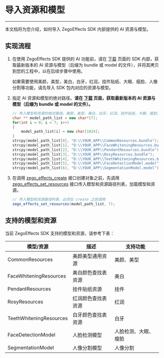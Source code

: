 # 导入资源和模型

- - -

本文档将为您介绍，如何导入 ZegoEffects SDK 内部提供的 AI 资源与模型。

## 实现流程

1. 在使用 ZegoEffects SDK 提供的 AI 功能前，请在 [下载](!ZegoEffects_downloads) 页面的 SDK 内部，获取最新版本的 AI 资源与模型（后缀为 bundle 或 model 的文件），并将其拷贝到您的工程中，以在后续步骤中使用。
    <Note title="Note">

    如果需要使用美颜，美型，美白，白牙，红润，挂件贴纸、大眼、瘦脸、人像分割等功能，请先导入 SDK 包内对应的资源与模型。
    </Note>

2. 指定 AI 资源和模型的绝对路径。**请在 [下载](!ZegoEffects_downloads) 页面，获取最新版本的 AI 资源与模型（后缀为 bundle 或 model 的文件）。**

    ```cpp
    // 传入模型和资源的绝对路径。美颜，美型，美白，白牙，红润，挂件贴纸，大眼、瘦脸、人像分割功能须导入资源及模型。
    char ** model_path_list = new char*[7];
    for(int i = 0; i < 7; i++)
    {
        model_path_list[i] = new char[1024];
    }
    strcpy(model_path_list[0], "D:\\YOUR_APP\\CommonResources.bundle");
    strcpy(model_path_list[1], "D:\\YOUR_APP\\FaceWhiteningResources.bundle");
    strcpy(model_path_list[2], "D:\\YOUR_APP\\PendantResources.bundle");
    strcpy(model_path_list[3], "D:\\YOUR_APP\\RosyResources.bundle");
    strcpy(model_path_list[4], "D:\\YOUR_APP\\TeethWhiteningResources.bundle");
    strcpy(model_path_list[5], "D:\\YOUR_APP\\FaceDetectionModel.model");
    strcpy(model_path_list[6], "D:\\YOUR_APP\\SegmentationModel.model");
    ```


2. 在调用 [zego_effects_create](@zego_effects_create) 接口创建对象之前，先调用 [zego_effects_set_resources](@zego_effects_set_resources) 接口传入模型和资源路径列表，加载模型和资源。

    ```java
    // 传入模型和资源路径列表，必须在 create 之前调用
    zego_effects_set_resources(model_path_list, 7);
    ```

## 支持的模型和资源

当前 ZegoEffects SDK 支持的模型和资源，请参考下表：

| 模型/资源 | 描述 | 支持功能 |
| --- | --- | --- |
| CommonResources | 美颜美型通用资源 | 美颜、美型 |
| FaceWhiteningResources | 美白颜色查找表资源 | 美白 |
| PendantResources | 挂件贴纸资源 | 挂件 |
| RosyResources | 红润颜色查找表资源 | 红润 |
| TeethWhiteningResources | 白牙颜色查找表资源 | 白牙 |
| FaceDetectionModel | 人脸检测模型 | 人脸检测、大眼、瘦脸 |
| SegmentationModel | 人像分割模型 | 人像分割 |
